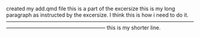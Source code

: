 created my add.qmd file
this is a part of the excersize
this is my long paragraph as instructed by the excersize. I think this is how i need to do it. ---------------------------------------------------------------------------------------------------------------------------------------------------------------------
this is my shorter line.